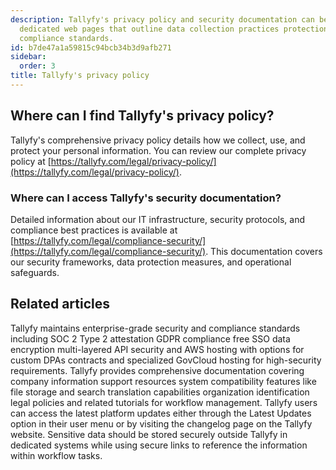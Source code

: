 ```yaml
---
description: Tallyfy's privacy policy and security documentation can be accessed through
  dedicated web pages that outline data collection practices protection measures and
  compliance standards.
id: b7de47a1a59815c94bcb34b3d9afb271
sidebar:
  order: 3
title: Tallyfy's privacy policy
---
```


## Where can I find Tallyfy's privacy policy?

Tallyfy's comprehensive privacy policy details how we collect, use, and protect your personal information. You can review our complete privacy policy at [https://tallyfy.com/legal/privacy-policy/](https://tallyfy.com/legal/privacy-policy/).

### Where can I access Tallyfy's security documentation?

Detailed information about our IT infrastructure, security protocols, and compliance best practices is available at [https://tallyfy.com/legal/compliance-security/](https://tallyfy.com/legal/compliance-security/). This documentation covers our security frameworks, data protection measures, and operational safeguards.


## Related articles
<CardGrid>
<LinkTitleCard header="<b>Miscellaneous > Terms & legals</b>" href="/products/pro/miscellaneous/terms-legals/" > Tallyfy maintains enterprise-grade security and compliance standards including SOC 2 Type 2 attestation GDPR compliance free SSO data encryption multi-layered API security and AWS hosting with options for custom DPAs contracts and specialized GovCloud hosting for high-security requirements. </LinkTitleCard>
<LinkTitleCard header="<b>Pro > Miscellaneous</b>" href="/products/pro/miscellaneous/" > Tallyfy provides comprehensive documentation covering company information support resources system compatibility features like file storage and search translation capabilities organization identification legal policies and related tutorials for workflow management. </LinkTitleCard>
<LinkTitleCard header="<b>Miscellaneous > Stay updated with Tallyfy's latest features</b>" href="/products/pro/miscellaneous/how-can-i-stay-updated-with-tallyfys-latest-features/" > Tallyfy users can access the latest platform updates either through the Latest Updates option in their user menu or by visiting the changelog page on the Tallyfy website. </LinkTitleCard>
<LinkTitleCard header="<b>Tracking And Tasks > Protect sensitive data</b>" href="/products/pro/tracking-and-tasks/how-can-i-protect-sensitive-data-in-tallyfy/" > Sensitive data should be stored securely outside Tallyfy in dedicated systems while using secure links to reference the information within workflow tasks. </LinkTitleCard>
</CardGrid>